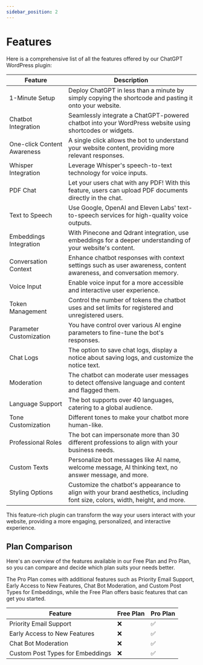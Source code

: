 ```yaml
---
sidebar_position: 2
---
```


# Features

Here is a comprehensive list of all the features offered by our ChatGPT WordPress plugin:

| Feature | Description |
|---------|-------------|
| 1-Minute Setup | Deploy ChatGPT in less than a minute by simply copying the shortcode and pasting it onto your website.|
| Chatbot Integration | Seamlessly integrate a ChatGPT-powered chatbot into your WordPress website using shortcodes or widgets. |
| One-click Content Awareness | A single click allows the bot to understand your website content, providing more relevant responses. |
| Whisper Integration | Leverage Whisper's speech-to-text technology for voice inputs. |
| PDF Chat | Let your users chat with any PDF! With this feature, users can upload PDF documents directly in the chat. |
| Text to Speech | Use Google, OpenAI and Eleven Labs' text-to-speech services for high-quality voice outputs. |
| Embeddings Integration | With Pinecone and Qdrant integration, use embeddings for a deeper understanding of your website's content. |
| Conversation Context | Enhance chatbot responses with context settings such as user awareness, content awareness, and conversation memory. |
| Voice Input | Enable voice input for a more accessible and interactive user experience. |
| Token Management | Control the number of tokens the chatbot uses and set limits for registered and unregistered users. |
| Parameter Customization | You have control over various AI engine parameters to fine-tune the bot's responses. |
| Chat Logs | The option to save chat logs, display a notice about saving logs, and customize the notice text. |
| Moderation | The chatbot can moderate user messages to detect offensive language and content and flagged them. |
| Language Support | The bot supports over 40 languages, catering to a global audience. |
| Tone Customization | Different tones to make your chatbot more human-like. |
| Professional Roles | The bot can impersonate more than 30 different professions to align with your business needs. |
| Custom Texts | Personalize bot messages like AI name, welcome message, AI thinking text, no answer message, and more. |
| Styling Options | Customize the chatbot's appearance to align with your brand aesthetics, including font size, colors, width, height, and more. |


This feature-rich plugin can transform the way your users interact with your website, providing a more engaging, personalized, and interactive experience.

## Plan Comparison

Here's an overview of the features available in our Free Plan and Pro Plan, so you can compare and decide which plan suits your needs better.

The Pro Plan comes with additional features such as Priority Email Support, Early Access to New Features, Chat Bot Moderation, and Custom Post Types for Embeddings, while the Free Plan offers basic features that can get you started.

| Feature                           | Free Plan | Pro Plan |
|-----------------------------------|-----------|----------|
| Priority Email Support            | ❌        | ✅       |
| Early Access to New Features      | ❌        | ✅       |
| Chat Bot Moderation               | ❌        | ✅       |
| Custom Post Types for Embeddings  | ❌        | ✅       |


